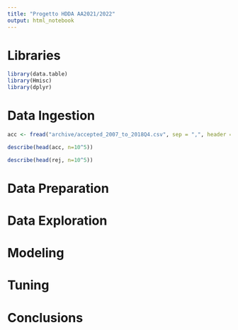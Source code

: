 ```yaml
---
title: "Progetto HDDA AA2021/2022"
output: html_notebook
---
```



# Libraries

```r
library(data.table)
library(Hmisc)
library(dplyr)
```

# Data Ingestion

```r
acc <- fread("archive/accepted_2007_to_2018Q4.csv", sep = ",", header = T)
```

```r
describe(head(acc, n=10^5))
```

```r
describe(head(rej, n=10^5))
```
# Data Preparation



# Data Exploration



# Modeling



# Tuning



# Conclusions